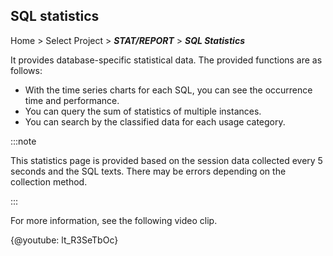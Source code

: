 ## SQL statistics

Home > Select Project > **_STAT/REPORT_** > **_SQL Statistics_**

It provides database-specific statistical data. The provided functions are as follows:

-   With the time series charts for each SQL, you can see the occurrence time and performance. 
-   You can query the sum of statistics of multiple instances.
-   You can search by the classified data for each usage category.

:::note

This statistics page is provided based on the session data collected every 5 seconds and the SQL texts. There may be errors depending on the collection method.

:::

For more information, see the following video clip.

{@youtube: lt_R3SeTbOc}
